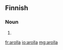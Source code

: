 ==Finnish==

===Noun===
{{head|fi|noun form}}

# {{fi-form of|type=noun|aro|case=adessive|pl=singular}}

[[fr:arolla]]
[[io:arolla]]
[[mg:arolla]]